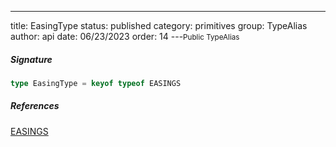 ---
title: EasingType
status: published
category: primitives
group: TypeAlias
author: api
date: 06/23/2023
order: 14
---<Small>Public TypeAlias</Small>




##### Signature


```ts
type EasingType = keyof typeof EASINGS
```

##### References

[EASINGS](/gen/primitives/EASINGS-var)

